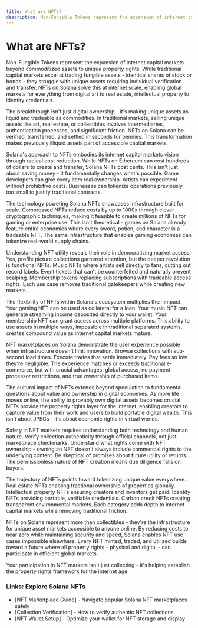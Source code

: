 ```yaml
---
title: What are NFTs?
description: Non-Fungible Tokens represent the expansion of internet capital markets beyond commoditized assets to unique property rights - making unique assets as liquid and tradeable as commodities.
---
```


# What are NFTs?

Non-Fungible Tokens represent the expansion of internet capital markets beyond commoditized assets to unique property rights. While traditional capital markets excel at trading fungible assets - identical shares of stock or bonds - they struggle with unique assets requiring individual verification and transfer. NFTs on Solana solve this at internet scale, enabling global markets for everything from digital art to real estate, intellectual property to identity credentials.

The breakthrough isn't just digital ownership - it's making unique assets as liquid and tradeable as commodities. In traditional markets, selling unique assets like art, real estate, or collectibles involves intermediaries, authentication processes, and significant friction. NFTs on Solana can be verified, transferred, and settled in seconds for pennies. This transformation makes previously illiquid assets part of accessible capital markets.

Solana's approach to NFTs embodies its internet capital markets vision through radical cost reduction. While NFTs on Ethereum can cost hundreds of dollars to create and transfer, Solana NFTs cost cents. This isn't just about saving money - it fundamentally changes what's possible. Game developers can give every item real ownership. Artists can experiment without prohibitive costs. Businesses can tokenize operations previously too small to justify traditional contracts.

The technology powering Solana NFTs showcases infrastructure built for scale. Compressed NFTs reduce costs by up to 1000x through clever cryptographic techniques, making it feasible to create millions of NFTs for gaming or enterprise use. This isn't theoretical - games on Solana already feature entire economies where every sword, potion, and character is a tradeable NFT. The same infrastructure that enables gaming economies can tokenize real-world supply chains.

Understanding NFT utility reveals their role in democratizing market access. Yes, profile picture collections garnered attention, but the deeper revolution is functional NFTs. Music NFTs where artists sell directly to fans, cutting out record labels. Event tickets that can't be counterfeited and naturally prevent scalping. Membership tokens replacing subscriptions with tradeable access rights. Each use case removes traditional gatekeepers while creating new markets.

The flexibility of NFTs within Solana's ecosystem multiplies their impact. Your gaming NFT can be used as collateral for a loan. Your music NFT can generate streaming income deposited directly to your wallet. Your membership NFT can grant access across multiple platforms. This ability to use assets in multiple ways, impossible in traditional separated systems, creates compound value as internet capital markets mature.

NFT marketplaces on Solana demonstrate the user experience possible when infrastructure doesn't limit innovation. Browse collections with sub-second load times. Execute trades that settle immediately. Pay fees so low they're negligible. The experience matches or exceeds traditional e-commerce, but with crucial advantages: global access, no payment processor restrictions, and true ownership of purchased items.

The cultural impact of NFTs extends beyond speculation to fundamental questions about value and ownership in digital economies. As more life moves online, the ability to provably own digital assets becomes crucial. NFTs provide the property rights layer for the internet, enabling creators to capture value from their work and users to build portable digital wealth. This isn't about JPEGs - it's about economic rights in virtual worlds.

Safety in NFT markets requires understanding both technology and human nature. Verify collection authenticity through official channels, not just marketplace checkmarks. Understand what rights come with NFT ownership - owning an NFT doesn't always include commercial rights to the underlying content. Be skeptical of promises about future utility or returns. The permissionless nature of NFT creation means due diligence falls on buyers.

The trajectory of NFTs points toward tokenizing unique value everywhere. Real estate NFTs enabling fractional ownership of properties globally. Intellectual property NFTs ensuring creators and inventors get paid. Identity NFTs providing portable, verifiable credentials. Carbon credit NFTs creating transparent environmental markets. Each category adds depth to internet capital markets while removing traditional friction.

NFTs on Solana represent more than collectibles - they're the infrastructure for unique asset markets accessible to anyone online. By reducing costs to near zero while maintaining security and speed, Solana enables NFT use cases impossible elsewhere. Every NFT minted, traded, and utilized builds toward a future where all property rights - physical and digital - can participate in efficient global markets.

Your participation in NFT markets isn't just collecting - it's helping establish the property rights framework for the internet age.

### Links: Explore Solana NFTs
- [NFT Marketplace Guide] - Navigate popular Solana NFT marketplaces safely
- [Collection Verification] - How to verify authentic NFT collections
- [NFT Wallet Setup] - Optimize your wallet for NFT storage and display